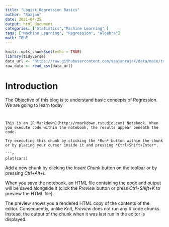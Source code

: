 ```yaml
---
title: "Logist Regression Basics"
author: "Saajan"
date: 2021-04-25
output: html_document
categories: ["Statistics","Machine Learning" ]
tags: ["Machine Learning", "Regression", "Algebra"]
math: TRUE
---
```



```r
knitr::opts_chunk$set(echo = TRUE)
library(tidyverse)
data_url <- "https://raw.githubusercontent.com/saajanrajak/data/main/train_house_price.csv"
raw_data <- read_csv(data_url)
```



# **Introduction**

The Objective of this blog is to understand basic concepts of Regression. We are going to learn today


```


This is an [R Markdown](http://rmarkdown.rstudio.com) Notebook. When you execute code within the notebook, the results appear beneath the code. 

Try executing this chunk by clicking the *Run* button within the chunk or by placing your cursor inside it and pressing *Ctrl+Shift+Enter*. 

```r
plot(cars)
```

Add a new chunk by clicking the *Insert Chunk* button on the toolbar or by pressing *Ctrl+Alt+I*.

When you save the notebook, an HTML file containing the code and output will be saved alongside it (click the *Preview* button or press *Ctrl+Shift+K* to preview the HTML file).

The preview shows you a rendered HTML copy of the contents of the editor. Consequently, unlike *Knit*, *Preview* does not run any R code chunks. Instead, the output of the chunk when it was last run in the editor is displayed.
